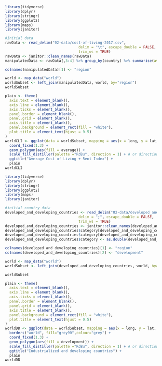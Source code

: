 

```r
library(tidyverse)
library(dplyr)
library(stringr)
library(ggplot2)
library(maps)
library(janitor)

#Initial data
rawData <- read_delim("02-data/cost-of-living-2017.csv", 
                                  delim = "\t", escape_double = FALSE, 
                                  trim_ws = TRUE)
rawData <- janitor::clean_names(rawData)
manipulatedData <- rawData[,3:4] %>% group_by(country) %>% summarise(average = mean(cost_of_living_plus_rent_index))

colnames(manipulatedData)[1] <- "region"

world <- map_data("world")
worldSubset <- left_join(manipulatedData, world, by="region")
worldSubset

plain <- theme(
  axis.text = element_blank(),
  axis.line = element_blank(),
  axis.ticks = element_blank(),
  panel.border = element_blank(),
  panel.grid = element_blank(),
  axis.title = element_blank(),
  panel.background = element_rect(fill = "white"),
  plot.title = element_text(hjust = 0.5)
)
worldCLI <- ggplot(data = worldSubset, mapping = aes(x = long, y = lat, group = group)) + 
  coord_fixed(1.3) +
  geom_polygon(aes(fill = average)) +
  scale_fill_distiller(palette ="RdBu", direction = 1) + # or direction=1
  ggtitle("Average Cost of Living + Rent Index") +
  plain
worldCLI
```


```r
library(tidyverse)
library(dplyr)
library(stringr)
library(ggplot2)
library(maps)
library(janitor)

#initial country data
developed_and_developing_countries <- read_delim("02-data/developed_and_developing_countries.csv", 
                                  delim = ";", escape_double = FALSE,
                                  trim_ws = TRUE)
developed_and_developing_countries <- janitor::clean_names(developed_and_developing_countries)
developed_and_developing_countries$category[developed_and_developing_countries$category == "developed"] <- 1.0
developed_and_developing_countries$category[developed_and_developing_countries$category == "developing"] <- 0.0
developed_and_developing_countries$category <- as.double(developed_and_developing_countries$category)

colnames(developed_and_developing_countries)[1] <- "region"
colnames(developed_and_developing_countries)[2] <- "development"

world <- map_data("world")
worldSubset <- left_join(developed_and_developing_countries, world, by="region")

worldSubset

plain <- theme(
  axis.text = element_blank(),
  axis.line = element_blank(),
  axis.ticks = element_blank(),
  panel.border = element_blank(),
  panel.grid = element_blank(),
  axis.title = element_blank(),
  panel.background = element_rect(fill = "white"),
  plot.title = element_text(hjust = 0.5)
)
worldDD <- ggplot(data = worldSubset, mapping = aes(x = long, y = lat, group = group)) +
  borders("world", fill="grey90",colour="grey") + 
  coord_fixed(1.3) +
  geom_polygon(aes(fill = development)) +
  scale_fill_distiller(palette ="RdBu", direction = 1) + # or direction=1
  ggtitle("Industrialized and developing countries") +
  plain
worldDD
```

